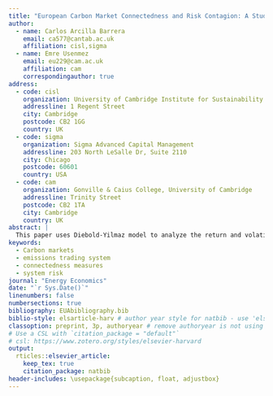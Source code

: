 ```yaml
---
title: "European Carbon Market Connectedness and Risk Contagion: A Study of Return and Volatility Dynamics Between European Union Allowances (EUAs) and Financial Markets post-Fit for 55 and RePowerEU"
author:
  - name: Carlos Arcilla Barrera
    email: ca577@cantab.ac.uk
    affiliation: cisl,sigma
  - name: Emre Usenmez
    email: eu229@cam.ac.uk
    affiliation: cam
    correspondingauthor: true
address:
  - code: cisl
    organization: University of Cambridge Institute for Sustainability Leadership
    addressline: 1 Regent Street
    city: Cambridge
    postcode: CB2 1GG
    country: UK
  - code: sigma
    organization: Sigma Advanced Capital Management
    addressline: 203 North LeSalle Dr, Suite 2110
    city: Chicago
    postcode: 60601
    country: USA
  - code: cam
    organization: Gonville & Caius College, University of Cambridge
    addressline: Trinity Street
    postcode: CB2 1TA
    city: Cambridge
    country: UK
abstract: |
  This paper uses Diebold-Yilmaz model to analyze the return and volatility connectedness between the European carbon market and the financial markets from the commencement of the 3rd phase of the EU emissions trading system in 2013 to August 2024 in order to ascertain the impact of both exogenous shocks and the recent reforms introduced under the Fit for 55 package and RePowerEU Plan. We examine the static and dynamic characteristics of the connectedness network and find that the return and volatility behavior of the European carbon market are primarily driven by their own fundamental factors, thus largely independent of other financial markets, except for coal and natural gas, and except during periods of financial stress where a relatively short-lived increase in the connectedness with other financial markets is observed.
keywords: 
  - Carbon markets 
  - emissions trading system 
  - connectedness measures 
  - system risk
journal: "Energy Economics"
date: "`r Sys.Date()`"
linenumbers: false
numbersections: true
bibliography: EUAbibliography.bib
biblio-style: elsarticle-harv # author year style for natbib - use 'elsarticle-num' or 'elsarticle-num-names' for numbered scheme
classoption: preprint, 3p, authoryear # remove authoryear is not using `elsarticle-harv`
# Use a CSL with `citation_package = "default"`
# csl: https://www.zotero.org/styles/elsevier-harvard
output: 
  rticles::elsevier_article:
    keep_tex: true
    citation_package: natbib
header-includes: \usepackage{subcaption, float, adjustbox}
---
```

